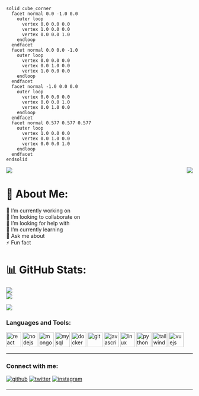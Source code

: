 ```stl
solid cube_corner
  facet normal 0.0 -1.0 0.0
    outer loop
      vertex 0.0 0.0 0.0
      vertex 1.0 0.0 0.0
      vertex 0.0 0.0 1.0
    endloop
  endfacet
  facet normal 0.0 0.0 -1.0
    outer loop
      vertex 0.0 0.0 0.0
      vertex 0.0 1.0 0.0
      vertex 1.0 0.0 0.0
    endloop
  endfacet
  facet normal -1.0 0.0 0.0
    outer loop
      vertex 0.0 0.0 0.0
      vertex 0.0 0.0 1.0
      vertex 0.0 1.0 0.0
    endloop
  endfacet
  facet normal 0.577 0.577 0.577
    outer loop
      vertex 1.0 0.0 0.0
      vertex 0.0 1.0 0.0
      vertex 0.0 0.0 1.0
    endloop
  endfacet
endsolid
```


<div>

<div  width="50%">
<!-- Programmer gif -->
<img src="header.png">
<img align="right" src="https://raw.githubusercontent.com/codePerfectPlus/codeperfectplus/master/assets/img/programmer.gif">


# 💫 About Me:
🔭 I’m currently working on<br>👯 I’m looking to collaborate on<br>🤝 I’m looking for help with<br>🌱 I’m currently learning<br>💬 Ask me about<br>⚡ Fun fact

<!--  -->
</div>
<div width="50%" margin-top="50px">
<!-- Github Stats -->

# 📊 GitHub Stats:
![](https://github-readme-stats.vercel.app/api?username=Tibex88&theme=gotham&hide_border=true&include_all_commits=true&count_private=true)<br/>
![](https://github-readme-streak-stats.herokuapp.com/?user=Tibex88&theme=gotham&hide_border=true)<br/>
<!--  -->

<!-- Top Languages -->
![](https://github-readme-stats.vercel.app/api/top-langs/?username=Tibex88&theme=gotham&hide_border=true&include_all_commits=true&count_private=true&layout=compact)
<!--  -->
</div>

<div align="right">

</div>

<div>

<h3 align="left">Languages and Tools:</h3>
<div>
<p align="left">
<!-- languages -->
<a href="https://reactjs.org/" target="_blank" rel="noreferrer"><img src="https://raw.githubusercontent.com/devicons/devicon/master/icons/react/react-original-wordmark.svg" alt="react" width="40" height="40"/></a>
<a href="https://nodejs.org" target="_blank" rel="noreferrer"><img src="https://raw.githubusercontent.com/devicons/devicon/master/icons/nodejs/nodejs-original-wordmark.svg" alt="nodejs" width="40" height="40"/></a>
 <a href="https://www.mongodb.com/" target="_blank" rel="noreferrer"><img src="https://raw.githubusercontent.com/devicons/devicon/master/icons/mongodb/mongodb-original-wordmark.svg" alt="mongodb" width="40" height="40"/></a>
  <a href="https://www.mysql.com/" target="_blank" rel="noreferrer"><img src="https://raw.githubusercontent.com/devicons/devicon/master/icons/mysql/mysql-original-wordmark.svg" alt="mysql" width="40" height="40"/></a> 
    <a href="https://www.docker.com/" target="_blank" rel="noreferrer"><img src="https://raw.githubusercontent.com/devicons/devicon/master/icons/docker/docker-original-wordmark.svg" alt="docker" width="40" height="40"/></a>
    <a href="https://git-scm.com/" target="_blank" rel="noreferrer"><img src="https://www.vectorlogo.zone/logos/git-scm/git-scm-icon.svg" alt="git" width="40" height="40"/></a> 
      <a href="https://developer.mozilla.org/en-US/docs/Web/JavaScript" target="_blank" rel="noreferrer"><img src="https://raw.githubusercontent.com/devicons/devicon/master/icons/javascript/javascript-original.svg" alt="javascript" width="40" height="40"/></a> 
      <a href="https://www.linux.org/" target="_blank" rel="noreferrer"><img src="https://raw.githubusercontent.com/devicons/devicon/master/icons/linux/linux-original.svg" alt="linux" width="40" height="40"/></a> 
          <a href="https://www.python.org" target="_blank" rel="noreferrer"><img src="https://raw.githubusercontent.com/devicons/devicon/master/icons/python/python-original.svg" alt="python" width="40" height="40"/></a> 
           <a href="https://tailwindcss.com/" target="_blank" rel="noreferrer"><img src="https://www.vectorlogo.zone/logos/tailwindcss/tailwindcss-icon.svg" alt="tailwind" width="40" height="40"/></a> 
           <a href="https://vuejs.org/" target="_blank" rel="noreferrer"><img src="https://raw.githubusercontent.com/devicons/devicon/master/icons/vuejs/vuejs-original-wordmark.svg" alt="vuejs" width="40" height="40"/></a> 

   <!--  -->
   </p>
</div>


<hr>
<h3 align="left">Connect with me:</h3>
<p align="left">
<!-- Socials -->
<a href="https://github.com/Tibex88" target="_blank"><img src=https://img.shields.io/badge/github-%2324292e.svg?&style=for-the-badge&logo=github&logoColor=white alt=github style="margin-bottom: 5px;" /></a>
 <a href="https://twitter.com/@tibesolomon" target="blank"><img src=https://img.shields.io/badge/twitter-%2300acee.svg?&style=for-the-badge&logo=twitter&logoColor=white alt=twitter style="margin-bottom: 5px;" /></a>
<a href="https://instagram.com/tibex6" target="blank">
<img src=https://img.shields.io/badge/instagram-%23000000.svg?&style=for-the-badge&logo=instagram&logoColor=white alt=instagram style="margin-bottom: 5px;" />
</a>
</p>
<hr>

<!-- # 💻 Tech Stack: -->
<!-- ![C++](https://img.shields.io/badge/c++-%2300599C.svg?style=for-the-badge&logo=c%2B%2B&logoColor=white)
![CSS3](https://img.shields.io/badge/css3-%231572B6.svg?style=for-the-badge&logo=css3&logoColor=white) 
![HTML5](https://img.shields.io/badge/html5-%23E34F26.svg?style=for-the-badge&logo=html5&logoColor=white) 
![Java](https://img.shields.io/badge/java-%23ED8B00.svg?style=for-the-badge&logo=java&logoColor=white) 
![JavaScript](https://img.shields.io/badge/javascript-%23323330.svg?style=for-the-badge&logo=javascript&logoColor=%23F7DF1E) 
![Markdown](https://img.shields.io/badge/markdown-%23000000.svg?style=for-the-badge&logo=markdown&logoColor=white) 
![PHP](https://img.shields.io/badge/php-%23777BB4.svg?style=for-the-badge&logo=php&logoColor=white) 
![Python](https://img.shields.io/badge/python-3670A0?style=for-the-badge&logo=python&logoColor=ffdd54) 
![Netlify](https://img.shields.io/badge/netlify-%23000000.svg?style=for-the-badge&logo=netlify&logoColor=#00C7B7) 
![Chart.js](https://img.shields.io/badge/chart.js-F5788D.svg?style=for-the-badge&logo=chart.js&logoColor=white) 
![Express.js](https://img.shields.io/badge/express.js-%23404d59.svg?style=for-the-badge&logo=express&logoColor=%2361DAFB) 
![NPM](https://img.shields.io/badge/NPM-%23000000.svg?style=for-the-badge&logo=npm&logoColor=white) 
![JWT](https://img.shields.io/badge/JWT-black?style=for-the-badge&logo=JSON%20web%20tokens) ![jQuery](https://img.shields.io/badge/jquery-%230769AD.svg?style=for-the-badge&logo=jquery&logoColor=white) ![NodeJS](https://img.shields.io/badge/node.js-6DA55F?style=for-the-badge&logo=node.js&logoColor=white) ![Qt](https://img.shields.io/badge/Qt-%23217346.svg?style=for-the-badge&logo=Qt&logoColor=white) ![SASS](https://img.shields.io/badge/SASS-hotpink.svg?style=for-the-badge&logo=SASS&logoColor=white) ![React](https://img.shields.io/badge/react-%2320232a.svg?style=for-the-badge&logo=react&logoColor=%2361DAFB) ![TailwindCSS](https://img.shields.io/badge/tailwindcss-%2338B2AC.svg?style=for-the-badge&logo=tailwind-css&logoColor=white) ![Vue.js](https://img.shields.io/badge/vuejs-%2335495e.svg?style=for-the-badge&logo=vuedotjs&logoColor=%234FC08D) ![MySQL](https://img.shields.io/badge/mysql-%2300f.svg?style=for-the-badge&logo=mysql&logoColor=white) ![MongoDB](https://img.shields.io/badge/MongoDB-%234ea94b.svg?style=for-the-badge&logo=mongodb&logoColor=white) ![Adobe XD](https://img.shields.io/badge/Adobe%20XD-470137?style=for-the-badge&logo=Adobe%20XD&logoColor=#FF61F6) ![Adobe Illustrator](https://img.shields.io/badge/adobeillustrator-%23FF9A00.svg?style=for-the-badge&logo=adobeillustrator&logoColor=white) ![Adobe Photoshop](https://img.shields.io/badge/adobephotoshop-%2331A8FF.svg?style=for-the-badge&logo=adobephotoshop&logoColor=white) -->
